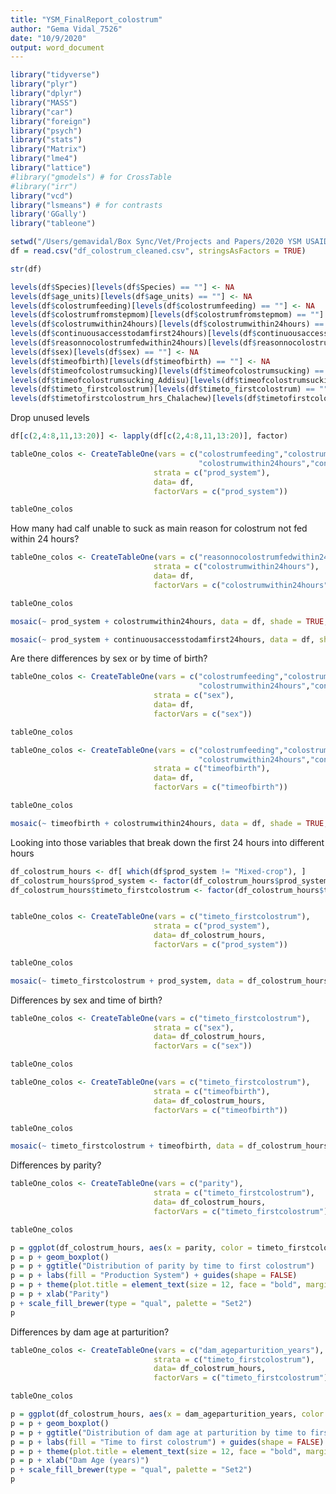 ```yaml
---
title: "YSM_FinalReport_colostrum"
author: "Gema Vidal_7526"
date: "10/9/2020"
output: word_document
---
```



```r
library("tidyverse")
library("plyr")
library("dplyr")
library("MASS")
library("car")
library("foreign")
library("psych")
library("stats")
library("Matrix")
library("lme4")
library("lattice")
#library("gmodels") # for CrossTable
#library("irr")
library("vcd")
library("lsmeans") # for contrasts
library('GGally')
library("tableone")
```


```r
setwd("/Users/gemavidal/Box Sync/Vet/Projects and Papers/2020 YSM USAID Final Report")
df = read.csv("df_colostrum_cleaned.csv", stringsAsFactors = TRUE)
```


```r
str(df)
```


```r
levels(df$Species)[levels(df$Species) == ""] <- NA
levels(df$age_units)[levels(df$age_units) == ""] <- NA
levels(df$colostrumfeeding)[levels(df$colostrumfeeding) == ""] <- NA
levels(df$colostrumfromstepmom)[levels(df$colostrumfromstepmom) == ""] <- NA
levels(df$colostrumwithin24hours)[levels(df$colostrumwithin24hours) == ""] <- NA
levels(df$continuousaccesstodamfirst24hours)[levels(df$continuousaccesstodamfirst24hours) == ""] <- NA
levels(df$reasonnocolostrumfedwithin24hours)[levels(df$reasonnocolostrumfedwithin24hours) == ""] <- NA
levels(df$sex)[levels(df$sex) == ""] <- NA
levels(df$timeofbirth)[levels(df$timeofbirth) == ""] <- NA
levels(df$timeofcolostrumsucking)[levels(df$timeofcolostrumsucking) == ""] <- NA
levels(df$timeofcolostrumsucking_Addisu)[levels(df$timeofcolostrumsucking_Addisu) == ""] <- NA
levels(df$timeto_firstcolostrum)[levels(df$timeto_firstcolostrum) == ""] <- NA
levels(df$timetofirstcolostrum_hrs_Chalachew)[levels(df$timetofirstcolostrum_hrs_Chalachew) == ""] <- NA

```


Drop unused levels
```r
df[c(2,4:8,11,13:20)] <- lapply(df[c(2,4:8,11,13:20)], factor)
```



```r
tableOne_colos <- CreateTableOne(vars = c("colostrumfeeding","colostrumfromstepmom",
                                          "colostrumwithin24hours","continuousaccesstodamfirst24hours"), 
                                strata = c("prod_system"), 
                                data= df, 
                                factorVars = c("prod_system"))

tableOne_colos
```

How many had calf unable to suck as main reason for colostrum not fed within 24 hours?
```r
tableOne_colos <- CreateTableOne(vars = c("reasonnocolostrumfedwithin24hours"), 
                                strata = c("colostrumwithin24hours"), 
                                data= df, 
                                factorVars = c("colostrumwithin24hours"))

tableOne_colos
```


```r
mosaic(~ prod_system + colostrumwithin24hours, data = df, shade = TRUE, legend = TRUE, color = TRUE)
```



```r
mosaic(~ prod_system + continuousaccesstodamfirst24hours, data = df, shade = TRUE, legend = TRUE, color = TRUE)
```


Are there differences by sex or by time of birth?
```r
tableOne_colos <- CreateTableOne(vars = c("colostrumfeeding","colostrumfromstepmom",
                                          "colostrumwithin24hours","continuousaccesstodamfirst24hours"), 
                                strata = c("sex"), 
                                data= df, 
                                factorVars = c("sex"))

tableOne_colos
```


```r
tableOne_colos <- CreateTableOne(vars = c("colostrumfeeding","colostrumfromstepmom",
                                          "colostrumwithin24hours","continuousaccesstodamfirst24hours"), 
                                strata = c("timeofbirth"), 
                                data= df, 
                                factorVars = c("timeofbirth"))

tableOne_colos
```


```r
mosaic(~ timeofbirth + colostrumwithin24hours, data = df, shade = TRUE, legend = TRUE, color = TRUE)
```




Looking into those variables that break down the first 24 hours into different hours
```r
df_colostrum_hours <- df[ which(df$prod_system != "Mixed-crop"), ]
df_colostrum_hours$prod_system <- factor(df_colostrum_hours$prod_system)
df_colostrum_hours$timeto_firstcolostrum <- factor(df_colostrum_hours$timeto_firstcolostrum)


tableOne_colos <- CreateTableOne(vars = c("timeto_firstcolostrum"), 
                                strata = c("prod_system"), 
                                data= df_colostrum_hours, 
                                factorVars = c("prod_system"))

tableOne_colos
```


```r
mosaic(~ timeto_firstcolostrum + prod_system, data = df_colostrum_hours, shade = TRUE, legend = TRUE, color = TRUE)
```

Differences by sex and time of birth?
```r
tableOne_colos <- CreateTableOne(vars = c("timeto_firstcolostrum"), 
                                strata = c("sex"), 
                                data= df_colostrum_hours, 
                                factorVars = c("sex"))

tableOne_colos
```


```r
tableOne_colos <- CreateTableOne(vars = c("timeto_firstcolostrum"), 
                                strata = c("timeofbirth"), 
                                data= df_colostrum_hours, 
                                factorVars = c("timeofbirth"))

tableOne_colos
```


```r
mosaic(~ timeto_firstcolostrum + timeofbirth, data = df_colostrum_hours, shade = TRUE, legend = TRUE, color = TRUE)
```


Differences by parity?
```r
tableOne_colos <- CreateTableOne(vars = c("parity"), 
                                strata = c("timeto_firstcolostrum"), 
                                data= df_colostrum_hours, 
                                factorVars = c("timeto_firstcolostrum"))

tableOne_colos
```



```r
p = ggplot(df_colostrum_hours, aes(x = parity, color = timeto_firstcolostrum))
p = p + geom_boxplot()
p = p + ggtitle("Distribution of parity by time to first colostrum")
p = p + labs(fill = "Production System") + guides(shape = FALSE)
p = p + theme(plot.title = element_text(size = 12, face = "bold", margin = margin(10, 0, 10, 0)))
p = p + xlab("Parity")
p + scale_fill_brewer(type = "qual", palette = "Set2")
p
```


Differences by dam age at parturition?
```r
tableOne_colos <- CreateTableOne(vars = c("dam_ageparturition_years"), 
                                strata = c("timeto_firstcolostrum"), 
                                data= df_colostrum_hours, 
                                factorVars = c("timeto_firstcolostrum"))

tableOne_colos
```


```r
p = ggplot(df_colostrum_hours, aes(x = dam_ageparturition_years, color = timeto_firstcolostrum))
p = p + geom_boxplot()
p = p + ggtitle("Distribution of dam age at parturition by time to first colostrum")
p = p + labs(fill = "Time to first colostrum") + guides(shape = FALSE)
p = p + theme(plot.title = element_text(size = 12, face = "bold", margin = margin(10, 0, 10, 0)))
p = p + xlab("Dam Age (years)")
p + scale_fill_brewer(type = "qual", palette = "Set2")
p
```




